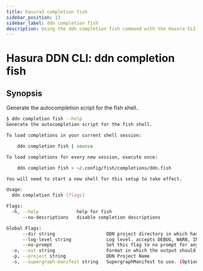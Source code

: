 ```yaml
---
title: hasura3 completion fish
sidebar_position: 13
sidebar_label: ddn completion fish
description: Using the ddn completion fish command with the Hasura CLI
---
```


# Hasura DDN CLI: ddn completion fish 

## Synopsis
Generate the autocompletion script for the fish shell..

```bash
$ ddn completion fish --help
Generate the autocompletion script for the fish shell.

To load completions in your current shell session:

	ddn completion fish | source

To load completions for every new session, execute once:

	ddn completion fish > ~/.config/fish/completions/ddn.fish

You will need to start a new shell for this setup to take effect.

Usage:
  ddn completion fish [flags]

Flags:
  -h, --help              help for fish
      --no-descriptions   disable completion descriptions

Global Flags:
      --dir string                   DDN project directory in which hasura.yaml is present (default ".")
      --log-level string             Log level. accepts DEBUG, WARN, INFO, ERROR, FATAL (default "INFO")
      --no-prompt                    Set this flag to no prompt for anything, the command fails if any input is missing
  -o, --out string                   Format in which the output should be printed, accepts table, json and yaml (default "table")
  -p, --project string               DDN Project Name
  -s, --supergraph-manifest string   SupergraphManifest to use. (Optional. DefaultSupergraphManifest used  if not provided)
```


